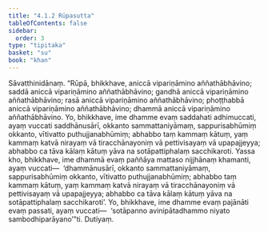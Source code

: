 ```yaml
---
title: "4.1.2 Rūpasutta"
tableOfContents: false
sidebar:
  order: 3
type: "tipitaka"
basket: "su"
book: "khan"
---
```



<DynamicBreadcrumb />

<Division number="303" book="khan" bookNo="13" page="186">

<Paragraph number="1044" book="khan">
Sāvatthinidānaṃ. “Rūpā, bhikkhave, aniccā vipariṇāmino aññathābhāvino; saddā aniccā vipariṇāmino aññathābhāvino; gandhā aniccā vipariṇāmino aññathābhāvino; rasā aniccā vipariṇāmino aññathābhāvino; phoṭṭhabbā aniccā vipariṇāmino aññathābhāvino; dhammā aniccā vipariṇāmino aññathābhāvino. Yo, bhikkhave, ime dhamme evaṃ saddahati adhimuccati, ayaṃ vuccati saddhānusārī, okkanto sammattaniyāmaṃ, sappurisabhūmiṃ okkanto, vītivatto puthujjanabhūmiṃ; abhabbo taṃ kammaṃ kātuṃ, yaṃ kammaṃ katvā nirayaṃ vā tiracchānayoniṃ vā pettivisayaṃ vā upapajjeyya; abhabbo ca tāva kālaṃ kātuṃ yāva na sotāpattiphalaṃ sacchikaroti.
</Paragraph>

<Paragraph number="1045" book="khan">
Yassa kho, bhikkhave, ime dhammā evaṃ paññāya mattaso nijjhānaṃ khamanti, ayaṃ vuccati—  ‘dhammānusārī, okkanto sammattaniyāmaṃ, sappurisabhūmiṃ okkanto, vītivatto puthujjanabhūmiṃ; abhabbo taṃ kammaṃ kātuṃ, yaṃ kammaṃ katvā nirayaṃ vā tiracchānayoniṃ vā pettivisayaṃ vā upapajjeyya; abhabbo ca tāva kālaṃ kātuṃ yāva na sotāpattiphalaṃ sacchikaroti’. Yo, bhikkhave, ime dhamme evaṃ pajānāti evaṃ passati, ayaṃ vuccati—  ‘sotāpanno avinipātadhammo niyato sambodhiparāyano’”ti.

</Paragraph>
</Division>

<Paragraph number="1046" type="center" book="khan">
Dutiyaṃ.
</Paragraph>